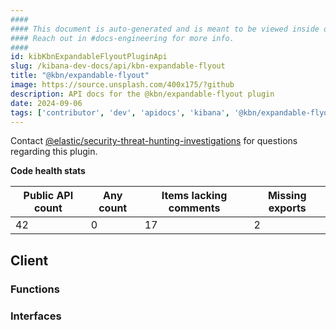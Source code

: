 ```yaml
---
####
#### This document is auto-generated and is meant to be viewed inside our experimental, new docs system.
#### Reach out in #docs-engineering for more info.
####
id: kibKbnExpandableFlyoutPluginApi
slug: /kibana-dev-docs/api/kbn-expandable-flyout
title: "@kbn/expandable-flyout"
image: https://source.unsplash.com/400x175/?github
description: API docs for the @kbn/expandable-flyout plugin
date: 2024-09-06
tags: ['contributor', 'dev', 'apidocs', 'kibana', '@kbn/expandable-flyout']
---
```




Contact [@elastic/security-threat-hunting-investigations](https://github.com/orgs/elastic/teams/security-threat-hunting-investigations) for questions regarding this plugin.

**Code health stats**

| Public API count  | Any count | Items lacking comments | Missing exports |
|-------------------|-----------|------------------------|-----------------|
| 42 | 0 | 17 | 2 |

## Client

### Functions
<DocDefinitionList data={kbnExpandableFlyoutObj.client.functions}/>

### Interfaces
<DocDefinitionList data={kbnExpandableFlyoutObj.client.interfaces}/>

